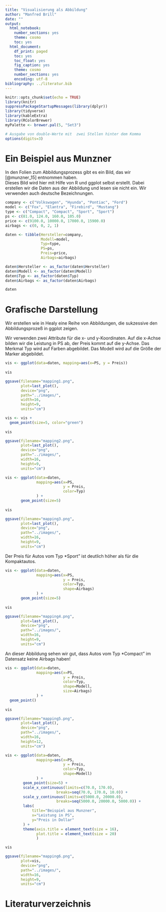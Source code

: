 ```yaml
---
title: "Visualisierung als Abbildung"
author: "Manfred Brill"
date: ""
output: 
  html_notebook: 
    number_sections: yes
    theme: cosmo
    toc: yes
  html_document: 
    df_print: paged
    toc: yes
    toc_float: yes
    fig_caption: yes
    theme: cosmo
    number_sections: yes
    encoding: utf-8
bibliography: ../literatur.bib    
---
```


```r
knitr::opts_chunk$set(echo = TRUE)
library(knitr)
suppressPackageStartupMessages(library(dplyr))
library(tidyverse)
library(kableExtra)
library(RColorBrewer)
myPalette <- brewer.pal(5, "Set3")

# Ausgabe von double-Werte mit  zwei Stellen hinter dem Komma
options(digits=3)
```

# Ein Beispiel aus Munzner
In den Folien zum Abbildungsprozess gibt es
ein Bild, das wir [@munzner_15] entnommen haben.  
Dieses Bild wird hier mit Hilfe von R und ggplot selbst erstellt.
Dabei erstellen wir die Daten aus der Abbildung und lesen sie nicht ein. Wir verwenden auch deutsche Bezeichnungen.

```r
company <- c("Volkswagen", "Hyunda", "Pontiac", "Ford")
model <- c("Fox", "Elantra", "Firebird", "Mustang")
type <- c("Compact", "Compact", "Sport", "Sport")
ps <- c(81.0, 124.0, 160.0, 105.0)
price <- c(9100.0, 10000.0, 17000.0, 15900.0)
airbags <- c(0, 0, 2, 1)

daten <- tibble(Hersteller=company, 
                Modell=model, 
                Typ=type,
                PS=ps,
                Preis=price,
                Airbags=airbags)

daten$Hersteller <- as_factor(daten$Hersteller)
daten$Modell <- as_factor(daten$Modell)
daten$Typ <- as_factor(daten$Typ)
daten$Airbags <- as_factor(daten$Airbags)

daten
```

# Grafische Darstellung
Wir erstellen wie in Healy eine Reihe von Abbildungen, die sukzessive
den Abbildungsprozeß in ggplot zeigen.

Wir verwenden zwei Attribute für die x- und y-Koordinaten. Auf die x-Achse
bilden wir die Leistung in PS ab, der Preis kommt auf die y-Achse.
Das Merkmal Typ wird auf Farben abgebildet. Das Modell wird auf die Größe der Marker abgebildet.

```r
vis <- ggplot(data=daten, mapping=aes(x=PS, y = Preis))
              
vis

ggsave(filename="mapping1.png", 
       plot=last_plot(), 
       device="png",
       path="../images/", 
       width=16, 
       height=9, 
       units="cm")
```
```r
vis <- vis + 
  geom_point(size=5, color="green")
              
vis

ggsave(filename="mapping2.png", 
       plot=last_plot(), 
       device="png",
       path="../images/", 
       width=16, 
       height=9, 
       units="cm")
```

```r
vis <- ggplot(data=daten, 
              mapping=aes(x=PS, 
                          y = Preis,
                          color=Typ)
              ) +
       geom_point(size=5)
              
vis

ggsave(filename="mapping3.png", 
       plot=last_plot(), 
       device="png",
       path="../images/", 
       width=16, 
       height=9, 
       units="cm")
```
Der Preis für Autos vom Typ *Sport" ist deutlich höher als für die Kompaktautos.

```r
vis <- ggplot(data=daten, 
              mapping=aes(x=PS, 
                          y = Preis,
                          color=Typ,
                          shape=Airbags)
              ) +
       geom_point(size=5)
              
vis

ggsave(filename="mapping4.png", 
       plot=last_plot(), 
       device="png",
       path="../images/", 
       width=16, 
       height=9, 
       units="cm")
```
An dieser Abbildung sehen wir gut, dass Autos vom Typ *Compact"
im Datensatz keine Airbags haben!

```r
vis <- ggplot(data=daten, 
              mapping=aes(x=PS, 
                          y = Preis,
                          color=Typ,
                          shape=Modell,
                          size=Airbags)
              ) +
  geom_point()
              
vis

ggsave(filename="mapping5.png", 
       plot=last_plot(), 
       device="png",
       path="../images/", 
       width=16, 
       height=12, 
       units="cm")
```

```r
vis <- ggplot(data=daten, 
              mapping=aes(x=PS, 
                          y = Preis,
                          color=Typ,
                          shape=Modell)
              ) +
        geom_point(size=5) +
        scale_x_continuous(limits=c(70.0, 170.0),
                       breaks=seq(70.0, 170.0, 10.0)) +
        scale_y_continuous(limits=c(5000.0, 20000.0),
                       breaks=seq(5000.0, 20000.0, 5000.0)) +
        labs(
            title="Beispiel aus Munzner",
            x="Leistung in PS",
            y="Preis in Dollar"
        ) +
        theme(axis.title = element_text(size = 16),
              plot.title = element_text(size = 20)
              )

vis

ggsave(filename="mapping6.png", 
       plot=vis, 
       device="png",
       path="../images/", 
       width=16, 
       height=9, 
       units="cm")
```

# Literaturverzeichnis



